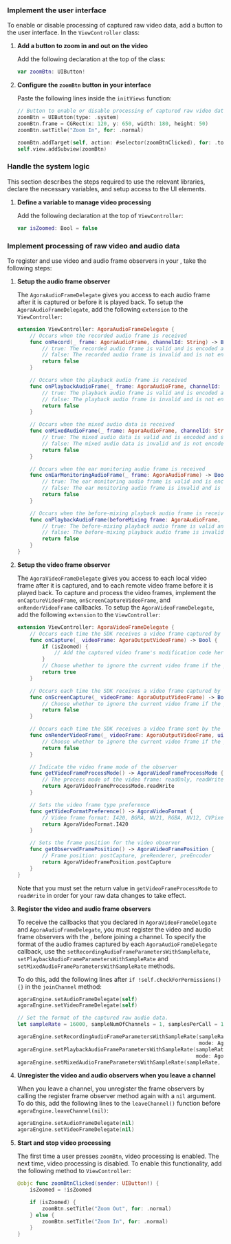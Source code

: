 
<PlatformWrapper platform="ios">

### Implement the user interface

To enable or disable processing of captured raw video data, add a button to the user interface. In the `ViewController` class:

1.  **Add a button to zoom in and out on the video**

    Add the following declaration at the top of the class:

    ``` swift
    var zoomBtn: UIButton!
    ```

2.  **Configure the `zoomBtn` button in your interface**

    Paste the following lines inside the `initViews` function:

    ``` swift
    // Button to enable or disable processing of captured raw video data
    zoomBtn = UIButton(type: .system)
    zoomBtn.frame = CGRect(x: 120, y: 650, width: 180, height: 50)
    zoomBtn.setTitle("Zoom In", for: .normal)

    zoomBtn.addTarget(self, action: #selector(zoomBtnClicked), for: .touchUpInside)
    self.view.addSubview(zoomBtn)
    ```

### Handle the system logic

This section describes the steps required to use the relevant libraries, declare the necessary variables, and setup access to the UI elements.

1.  **Define a variable to manage video processing**

    Add the following declaration at the top of `ViewController`:

    ``` swift
    var isZoomed: Bool = false
    ```

### Implement processing of raw video and audio data

To register and use video and audio frame observers in your <Vpl k="CLIENT" />, take the following steps:

1.  **Setup the audio frame observer**

    The `AgoraAudioFrameDelegate` gives you access to each audio frame after it is captured or before it is played back. To setup the `AgoraAudioFrameDelegate`, add the following `extension` to the `ViewController`:

    ``` swift
    extension ViewController: AgoraAudioFrameDelegate {
        // Occurs when the recorded audio frame is received
        func onRecord(_ frame: AgoraAudioFrame, channelId: String) -> Bool {
            // true: The recorded audio frame is valid and is encoded and sent
            // false: The recorded audio frame is invalid and is not encoded or sent
            return false
        }

        // Occurs when the playback audio frame is received
        func onPlaybackAudioFrame(_ frame: AgoraAudioFrame, channelId: String) -> Bool {
            // true: The playback audio frame is valid and is encoded and sent
            // false: The playback audio frame is invalid and is not encoded or sent
            return false
        }

        // Occurs when the mixed audio data is received
        func onMixedAudioFrame(_ frame: AgoraAudioFrame, channelId: String) -> Bool {
            // true: The mixed audio data is valid and is encoded and sent
            // false: The mixed audio data is invalid and is not encoded or sent
            return false
        }

        // Occurs when the ear monitoring audio frame is received
        func onEarMonitoringAudioFrame(_ frame: AgoraAudioFrame) -> Bool {
            // true: The ear monitoring audio frame is valid and is encoded and sent
            // false: The ear monitoring audio frame is invalid and is not encoded or sent
            return false
        }

        // Occurs when the before-mixing playback audio frame is received
        func onPlaybackAudioFrame(beforeMixing frame: AgoraAudioFrame, channelId: String, uid: UInt) -> Bool {
            // true: The before-mixing playback audio frame is valid and is encoded and sent
            // false: The before-mixing playback audio frame is invalid and is not encoded or sent
            return false
        }
    }
    ```

2.  **Setup the video frame observer**

    The `AgoraVideoFrameDelegate` gives you access to each local video frame after it is captured, and to each remote video frame before it is played back. To capture and process the video frames, implement the `onCaptureVideoFrame`, `onScreenCaptureVideoFrame`, and
    `onRenderVideoFrame` callbacks. To setup the `AgoraVideoFrameDelegate`, add the following `extension` to the `ViewController`:

    ``` swift
    extension ViewController: AgoraVideoFrameDelegate {
        // Occurs each time the SDK receives a video frame captured by the local camera
        func onCapture(_ videoFrame: AgoraOutputVideoFrame) -> Bool {
            if (isZoomed) {
                // Add the captured video frame's modification code here
            }
            // Choose whether to ignore the current video frame if the pre-processing fails
            return true
        }

        // Occurs each time the SDK receives a video frame captured by the screen
        func onScreenCapture(_ videoFrame: AgoraOutputVideoFrame) -> Bool {
            // Choose whether to ignore the current video frame if the pre-processing fails
            return false
        }

        // Occurs each time the SDK receives a video frame sent by the remote user
        func onRenderVideoFrame(_ videoFrame: AgoraOutputVideoFrame, uid: UInt, channelId: String) -> Bool {
            // Choose whether to ignore the current video frame if the post-processing fails
            return false
        }

        // Indicate the video frame mode of the observer
        func getVideoFrameProcessMode() -> AgoraVideoFrameProcessMode {
            // The process mode of the video frame: readOnly, readWrite
            return AgoraVideoFrameProcessMode.readWrite
        }

        // Sets the video frame type preference
        func getVideoFormatPreference() -> AgoraVideoFormat {
            // Video frame format: I420, BGRA, NV21, RGBA, NV12, CVPixel, I422, Default
            return AgoraVideoFormat.I420
        }

        // Sets the frame position for the video observer
        func getObservedFramePosition() -> AgoraVideoFramePosition {
            // Frame position: postCapture, preRenderer, preEncoder
            return AgoraVideoFramePosition.postCapture
        }
    }
    ```

    Note that you must set the return value in `getVideoFrameProcessMode` to `readWrite` in order for your raw data changes to take effect.

3.  **Register the video and audio frame observers**

    To receive the callbacks that you declared in `AgoraVideoFrameDelegate` and `AgoraAudioFrameDelegate`, you must register the video and audio frame observers with the <Vg k="ENGINE" />, before joining a channel. To specify the format of the audio frames captured by each `AgoraAudioFrameDelegate` callback, use the `setRecordingAudioFrameParametersWithSampleRate`, `setPlaybackAudioFrameParametersWithSampleRate` and `setMixedAudioFrameParametersWithSampleRate` methods.

    To do this, add the following lines after `if !self.checkForPermissions() {}` in the `joinChannel` method:

    ``` swift
    agoraEngine.setAudioFrameDelegate(self)
    agoraEngine.setVideoFrameDelegate(self)

    // Set the format of the captured raw audio data.
    let sampleRate = 16000, sampleNumOfChannels = 1, samplesPerCall = 1024

    agoraEngine.setRecordingAudioFrameParametersWithSampleRate(sampleRate, channel: sampleNumOfChannels,
                                                               mode: AgoraAudioRawFrameOperationMode.readWrite, samplesPerCall: samplesPerCall)
    agoraEngine.setPlaybackAudioFrameParametersWithSampleRate(sampleRate, channel: sampleNumOfChannels,
                                                              mode: AgoraAudioRawFrameOperationMode.readWrite, samplesPerCall: samplesPerCall)
    agoraEngine.setMixedAudioFrameParametersWithSampleRate(sampleRate, channel: sampleNumOfChannels, samplesPerCall: samplesPerCall)
    ```

4.  **Unregister the video and audio observers when you leave a channel**

    When you leave a channel, you unregister the frame observers by calling the register frame observer method again with a `nil` argument. To do this, add the following lines to the
    `leaveChannel()` function before `agoraEngine.leaveChannel(nil)`:

    ``` swift
    agoraEngine.setAudioFrameDelegate(nil)
    agoraEngine.setVideoFrameDelegate(nil)
    ```

5.  **Start and stop video processing**

    The first time a user presses `zoomBtn`, video processing is enabled. The next time, video processing is disabled. To enable this functionality, add the following method to `ViewController`:

    ``` swift
    @objc func zoomBtnClicked(sender: UIButton!) {
        isZoomed = !isZoomed

        if (isZoomed) {
            zoomBtn.setTitle("Zoom Out", for: .normal)
        } else {
            zoomBtn.setTitle("Zoom In", for: .normal)
        }
    }
    ```

</PlatformWrapper>